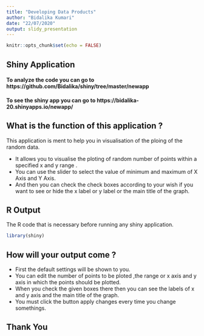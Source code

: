```yaml
---
title: "Developing Data Products"
author: "Bidalika Kumari"
date: "22/07/2020"
output: slidy_presentation
---
```


```r
knitr::opts_chunk$set(echo = FALSE)
```

## Shiny Application

#### To analyze the code you can go to https://github.com/Bidalika/shiny/tree/master/newapp
#### To see the shiny app you can go to https://bidalika-20.shinyapps.io/newapp/

## What is the function of this application ?

This application is ment to help you in 
visualisation of the ploing of the random data.

- It allows you to visualise the ploting of random 
number of points within a specified x and y range .
- You can use the slider to select the value of minimum 
and maximum of X Axis and Y Axis.
- And then you can check the check boxes according 
to your wish if you want to see or hide the x label 
or y label or the main title of the graph.

## R Output
The R code that is necessary before running any shiny application.
```r
library(shiny)
```

## How will your output come ?

- First the default settings will be shown to you.
- You can edit the number of points to be ploted ,the range 
or x axis and y axis in which the points should be plotted.
- When you check the given boxes there then you can see the 
labels of x and y axis and the main title of the graph.
- You must click the button apply changes every time you 
change somethings.

## Thank You


